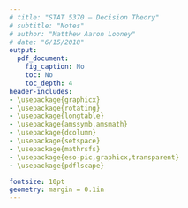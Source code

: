 ```yaml
---
# title: "STAT 5370 – Decision Theory"
# subtitle: "Notes"
# author: "Matthew Aaron Looney"
# date: "6/15/2018"
output: 
  pdf_document: 
    fig_caption: No
    toc: No
    toc_depth: 4
header-includes:
- \usepackage{graphicx}
- \usepackage{rotating}
- \usepackage{longtable}
- \usepackage{amssymb,amsmath}
- \usepackage{dcolumn}
- \usepackage{setspace}
- \usepackage{mathrsfs}
- \usepackage{eso-pic,graphicx,transparent}
- \usepackage{pdflscape}

fontsize: 10pt
geometry: margin = 0.1in
---
```



\tiny
\begin{landscape}
\begin{tabular}{ c c c c c c c c c c }
  Distribution & Parameters & CDF & PMF/PDF & Support & Mean & Median & Mode & Variance & MGF \\ \hline \hline \\
  
  Bernoulli & 
  $0<p<1,p\in \mathbb {R}$ &
  ${\displaystyle {\begin{cases}0&{\text{for }}k<0\\1-p&{\text{for }}0\leq k<1\\1&{\text{for }}k\geq 1\end{cases}}}$ & 
  ${\begin{cases}q=(1-p)&{\text{for }}k=0\\p&{\text{for }}k=1\end{cases}}$ & 
  $k\in \{0,1\}$ & 
  $p$ & 
  ${\begin{cases}0&{\text{if }}q>p\\0.5&{\text{if }}q=p\\1&{\text{if }}q<p\end{cases}}$ & 
  ${\begin{cases}0&{\text{if }}q>p\\0,1&{\text{if }}q=p\\1&{\text{if }}q<p\end{cases}}$ & 
  $p(1-p)(=pq)\,$ & 
  $q+pe^{t}\,$  \\ \hline \\
  Binomial & 
  $n \in N_0$; $p \in [o,1]$ & 
  $\textstyle I_{1-p}(n-k,1+k)$ & 
  $\textstyle {n \choose k}\,p^{k}(1-p)^{n-k}$ & 
  $k \in \{0,...,n\}$ & 
  $np$ & 
  $\lfloor np\rfloor or \lceil np\rceil$ & 
  $\lfloor (n+1)p\rfloor or {\displaystyle \lceil (n+1)p\rceil -1}$ & 
  $np(1-p)$ & 
  $(1-p+pe^{t})^{n}\!$ \\ \hline \\
  Poisson & 
  $\lambda > 0$ (real) - rate & 
  ${\frac {\Gamma (\lfloor k+1\rfloor ,\lambda )}{\lfloor k\rfloor !}}$, or ${\displaystyle e^{-\lambda }\sum _{i=0}^{\lfloor k\rfloor }{\frac {\lambda ^{i}}{i!}}\ }$ & 
  ${\displaystyle {\frac {\lambda ^{k}e^{-\lambda }}{k!}}}$ & 
  ${\displaystyle k\in \mathbb {N} \cup \{0\}};$ & 
  $\lambda$ & 
  $\approx \lfloor \lambda +1/3-0.02/\lambda \rfloor $ & 
  $\lceil \lambda \rceil -1,\lfloor \lambda \rfloor $ & 
  $\lambda$ & 
  $\exp(\lambda (e^{t}-1))$ \\ \hline \hline \\
  Gamma (rate) & 
  $\alpha > 0$ shape, $\beta > 0$ rate &
  ${\displaystyle {\frac {1}{\Gamma (\alpha )}}\gamma (\alpha ,\beta x)}$ & 
  ${\displaystyle {\frac {\beta ^{\alpha }}{\Gamma (\alpha )}}x^{\alpha -1}e^{-\beta x}}$ & 
  $x \in (0, \infty)$ & 
  ${\displaystyle \operatorname {E} [X]={\frac {\alpha }{\beta }}}$ & 
  No simple closed form & 
  ${\displaystyle {\frac {\alpha -1}{\beta }}{\text{ for }}\alpha \geq 1}$ & 
  ${{\frac {\alpha }{\beta ^{2}}}}$ & 
  ${\displaystyle \left(1-{\frac {t}{\beta }}\right)^{-\alpha }{\text{ for }}t<\beta }$  \\ \hline \\
  Gamma (scale) & 
  $k > 0$ shape, $\theta > 0$ scale &
  ${\displaystyle {\frac {1}{\Gamma (k)}}\gamma \left(k,{\frac {x}{\theta }}\right)}$ & 
  ${\displaystyle {\frac {1}{\Gamma (k)\theta ^{k}}}x^{k-1}e^{-{\frac {x}{\theta }}}}$ & 
  $x \in (0, \infty)$ & 
  ${\displaystyle \operatorname {E} [X]=k\theta }$ & 
  No simple closed form & 
  ${\displaystyle (k-1)\theta {\text{ for }}k\geq 1}$ & 
  ${k\theta ^{2}}$ & 
  ${\displaystyle (1-\theta t)^{-k}{\text{ for }}t<{\frac {1}{\theta }}}$  \\ \hline \\
  Beta & 
  $\alpha > 0$ shape, $\beta > 0$ shape & 
  $I_x(\alpha,\beta)\!$ & 
  $\frac{x^{\alpha-1}(1-x)^{\beta-1}} {{\rm B}(\alpha,\beta)}\!$ & 
  ${\displaystyle x\in [0,1]\!}$ &
  $\operatorname{E}[X] = \frac{\alpha}{\alpha+\beta}\!$ & 
  $\begin{matrix}I_{\frac{1}{2}}^{[-1]}(\alpha,\beta)\text{ (in general) }\\[0.5em]
\approx \frac{ \alpha - \tfrac{1}{3} }{ \alpha + \beta - \tfrac{2}{3} }\text{ for }\alpha, \beta >1\end{matrix}$ &
  $\frac{\alpha-1}{\alpha+\beta-2}\! for \alpha, \beta >1$ & 
  $\frac{\alpha\beta}{(\alpha+\beta)^2(\alpha+\beta+1)}\!$ & 
  $1 + \sum\limits_{k = 1}^\infty  {\left( {\prod\limits_{r = 0}^{k - 1} {{{\alpha  + r} \over {\alpha  + \beta  + r}}} } \right)} {{{t^k}} \over {k!}}$  \\ \hline \\
  Exponential & 
  

  
  
\end{tabular}
\end{landscape}